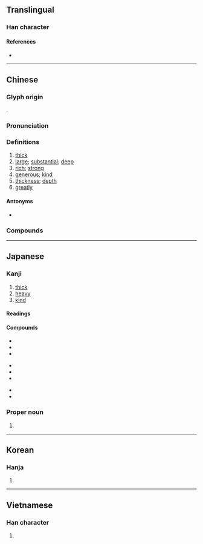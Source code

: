 {{character info/new}}
==Translingual==

===Han character===
{{Han char|rn=27|rad=厂|as=07|sn=9|four=71247|canj=MAND|ids=⿸厂⿱日子}}

====References====
* {{Han ref|kx=0161.260|dkj=02949|dj=0368.060|hdz=10072.060|uh=539A|ud=21402|bh=AB70|bd=43888}}

----

==Chinese==
{{zh-forms|alt=垕}}

===Glyph origin===
{{Han etym}}
{{Han compound|厂|𣆪|ls=ic}}.

===Pronunciation===
{{zh-pron
|m=hòu
|c=hau5
|c-t=heu4
|h=pfs=heu
|md=gâu/hâiu
|md_note=gâu - colloquial; hâiu - literary
|mn=qz:hiǒ/tw,xm,zz:hō͘/qz:kǎu/tw,xm,zz:kāu
|mn_note=hiǒ/hō͘ - literary; kǎu/kāu - vernacular
|mn-t=gao6
|w=3hheu
|mc=y
|oc=y
|cat=a,n,adv
}}

===Definitions===
{{zh-hanzi}}

# [[thick]]
# [[large]]; [[substantial]]; [[deep]]
# [[rich]]; [[strong]]
# [[generous]]; [[kind]]
# [[thickness]]; [[depth]]
# [[greatly]]

====Antonyms====
* {{zh-l|薄|thin}}

===Compounds===
{{zh-der|交厚|仁厚|優厚|卑禮厚幣|卑辭厚禮|厚交|厚今薄古|厚利|厚厚敦敦|厚古薄今|厚味|厚味臘毒|厚墩墩|厚壁組織|厚實|厚度|厚彼薄此|厚待|厚德|厚德載物|厚德載福|厚恩|厚情|厚意|厚愛|厚擾|厚望|厚朴|厚此薄彼|厚澤|厚生|厚生省|厚皮香|厚祿|厚祿高官|厚禮|厚秩|厚糈|厚臉皮|厚葬|厚薄|厚誣|厚誼|厚貌深情|厚貺|厚載|厚遇|厚道|厚酬|厚重|厚顏|厚顏無恥|厚黑學|含蓄渾厚|和厚|多藏厚亡|天高地厚|宅心仁厚|宅心忠厚|官高祿厚|富厚|寬厚|尊官厚祿|嵩厚|席豐履厚|幣厚言甘|得天獨厚|德厚|德厚流光|忠厚|忠厚老實|憨厚|才高行厚|扳厚|敦厚|未可厚非|樸厚|民淳俗厚|沉厚|沉厚寡言|深厚|深情厚誼|淳厚|渾厚|溫厚|溫柔敦厚|濃厚|無可厚非|爛忠厚|甘言厚幣|甘言厚禮|相厚|積厚流光|節用厚生|篤厚|純厚|膏粱厚味|臉皮厚|薄厚|親厚|謙厚|謙恭厚道|謹厚|豐功厚利|豐厚|質直渾厚|醇厚|重厚|重厚少文|雄厚|面皮厚|高位厚祿|高天厚地|高官厚祿|高情厚意|高情厚愛|高情厚誼|高爵厚祿}}

----

==Japanese==

===Kanji===
{{ja-kanji|grade=5|rs=厂07}}

# [[thick]]
# [[heavy]]
# [[kind]]

====Readings====
{{ja-readings
|goon=ぐ
|kanon=こう
|kun=あつ-い
}}

====Compounds====
{{top3}}
* {{ja-r|温厚|おんこう}}
* {{ja-r|厚顔無恥|こうがんむち}}
* {{ja-r|深厚|しんこう}}
{{mid3}}
* {{ja-r|厚生|こうせい}}
* {{ja-r|厚労省|こうろうしょう}}
* {{ja-r|厚労相|こうろうしょう}}
{{mid3}}
* {{ja-r|氷厚|ひょうこう}}
* {{ja-r|厚紙|あつがみ}}
{{bottom}}

===Proper noun===
{{ja-pos|あつし|proper}}

# {{given name|male|lang=ja|sort=あつし}}

----

==Korean==

===Hanja===
{{ko-hanja|hangeul=후|rv=hu|mr=hu}}

# {{defn|lang=ko|sort=厂07}}

----

==Vietnamese==

===Han character===
{{vi-hantu|[[hậu]]|rs=厂07}}

# {{defn|lang=vi|sort=厂07}}